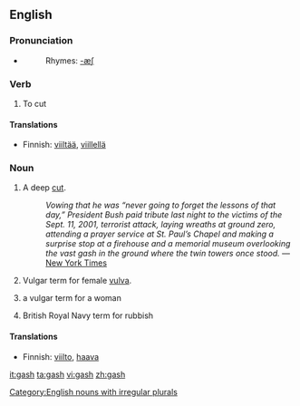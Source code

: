 ==English==

===Pronunciation===
*{{audio|en-us-gash.ogg|Audio (US)}}
*:Rhymes: [[Rhymes:English:-æʃ|-æʃ]]

===Verb===
{{en-verb|gash|es}}

#To cut

====Translations====
*Finnish: [[viiltää]], [[viillellä]]

===Noun===
{{en-noun|gashes}}

#A deep [[cut]].
#: ''Vowing that he was “never going to forget the lessons of that day,” President Bush paid tribute last night to the victims of the Sept. 11, 2001, terrorist attack, laying wreaths at ground zero, attending a prayer service at St. Paul’s Chapel and making a surprise stop at a firehouse and a memorial museum overlooking the vast gash in the ground where the twin towers once stood.'' &mdash; [http://www.nytimes.com/2006/09/11/nyregion/nyregionspecial3/11bush.html?hp&ex=1158033600&en=e468f88da52557ed&ei=5094&partner=homepage New York Times]
# {{slang}} Vulgar term for female [[vulva]].
# {{slang}} a vulgar term for a woman
# {{slang}} British Royal Navy term for rubbish

====Translations====
*Finnish: [[viilto]], [[haava]]

[[Category:English nouns with irregular plurals]]

[[it:gash]]
[[ta:gash]]
[[vi:gash]]
[[zh:gash]]